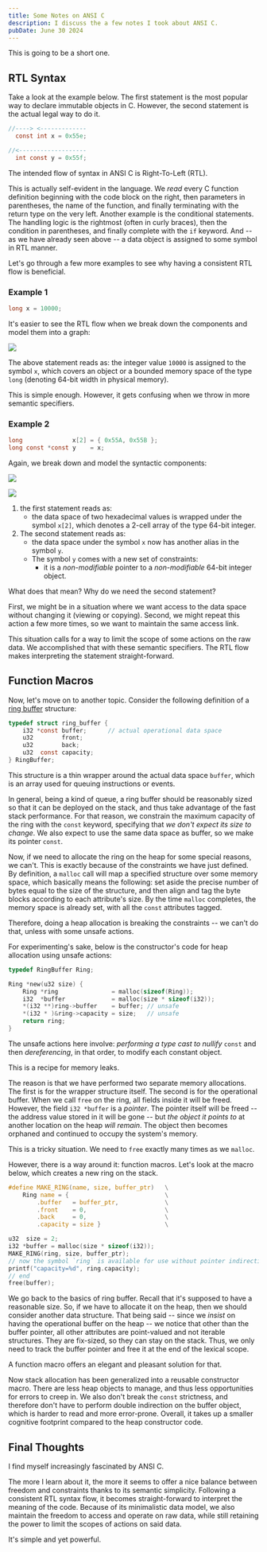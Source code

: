 ```yaml
---
title: Some Notes on ANSI C
description: I discuss the a few notes I took about ANSI C.
pubDate: June 30 2024
---
```



This is going to be a short one.

## RTL Syntax

Take a look at the example below. The first statement is the most popular way to declare immutable objects in C. However, the second statement is the actual legal way to do it.

```c
//----> <-------------
  const int x = 0x55e;

//<-------------------
  int const y = 0x55f;
```

The intended flow of syntax in ANSI C is Right-To-Left (RTL).

This is actually self-evident in the language. We *read* every C function definition beginning with the code block on the right, then parameters in parentheses, the name of the function, and finally terminating with the return type on the very left. Another example is the conditional statements. The handling logic is the rightmost (often in curly braces), then the condition in parentheses, and finally complete with the `if` keyword. And -- as we have already seen above -- a data object is assigned to some symbol in RTL manner.

Let's go through a few more examples to see why having a consistent RTL flow is beneficial.

### Example 1

```c
long x = 10000;
```

It's easier to see the RTL flow when we break down the components and model them into a graph:

![](https://mermaid.ink/svg/pako:eNqdkT2PwjAMhv9K5IWFcuUklhx0YrxbuBEz5IjbRspHlToS5eO_k4I4MdeTLduP_Pq9wDFoAglNVF0rdt_otWK1R1iPDdHzYGkzq4PnojdnksvF54rcV6e0Nr6R5aMU5WJVkptVyzLH-mNcrRAO6PvB_QU7FXd6R_HQ0VSQDb55Z40aRVEU1XUicPNPu4qnxpfWjK3EeCt6mIOj6JTR-cEX9EIgcEuOEGRONdUqWUZAf8ujKnH4HfwRJMdEc4ghNS3IWtk-V6nLN9PWqGyUe42QNhziz9PBh5G3O1oHmUs)

The above statement reads as: <HighLight>the integer value</HighLight> `10000` is assigned to <HighLight>the symbol</HighLight> `x`, which covers <HighLight>an object</HighLight> or a bounded memory space <HighLight>of the type</HighLight> `long` (denoting 64-bit width in physical memory).

This is simple enough. However, it gets confusing when we throw in more semantic specifiers.

### Example 2

```c
long              x[2] = { 0x55A, 0x55B };
long const *const y    = x;
```

Again, we break down and model the syntactic components:

![](https://mermaid.ink/svg/pako:eNqdkT1vgzAQhv_K6ZYskNJILG6C1Kpju7RjnMGND7DkD2RsKZTw32uIGmVmuk89uvfeEc9OEjJsvOha-PrgVoogjhz38wD6MGg6bGpnQ96rX2LP211J5qUTUirbsGIpodiWBZlNNUJxKcvXbAlvMO2fZkrF8cRtP5gfp9eSL8fd6ZEWho7WsrSzzSNrVgx5nlfXlcDDnXaFm8x_uQlbwXwrt5ihIW-EkundI7cAHENLhjiylEqqRdSBI7dTWhUxuO_BnpEFHylD72LTIquF7lMVu3QzvSuRbDP3LkkVnP-8Gbr4Ov0Bvcadug)

![](https://mermaid.ink/svg/pako:eNqtkjFvgzAQhf-KdUukKKQEKYubMHVMl3asO7j4AEv4jIyRSpP89xooFKkb6uY7333SvfeukFmFwKFwsi7Zy0WQkl6-CTj1H6zxXYXnTW7JR43-Qn7YJ0c0j7VUSlPB46Fk8f4Yo9mkn6eHfi0V8C6o6cyHrdaiuiUqs9T4w1rUsP0Hl_wbrraaPLq1vO2S5bsa14IqS8WS1TvJoihKbyuB55l2Y6Obk6sBm7LRlcmdofUjxazJ71wyyT60-jMFwQ4MOiO1Cgm8CmJMgC_RoAAengpz2VZegKB7GJWtt68dZcC9a3EHzrZFCTyXVROqtg7n4pOWIclm7qLS3rrnMeND1O_f5qj6xg)

1. the first statement reads as:
	- <HighLight>the data space</HighLight> of two hexadecimal values is wrapped under <HighLight>the symbol</HighLight> `x[2]`, which denotes a 2-cell array <HighLight>of the type 64-bit integer</HighLight>.
2. The second statement reads as:
	- the data space under the symbol `x` now has <HighLight>another alias in the symbol</HighLight> `y`.
	- The symbol `y` comes with a new set of constraints:
		- it is a *non-modifiable* pointer to a *non-modifiable* 64-bit integer object.

What does that mean? Why do we need the second statement?

First, we might be in a situation where we want access to the data space without changing it (viewing or copying). Second, we might repeat this action a few more times, so we want to maintain the same access link.

This situation calls for a way to limit the scope of some actions on the raw data. We accomplished that with these semantic specifiers. The RTL flow makes interpreting the statement straight-forward.

## Function Macros

Now, let's move on to another topic. Consider the following definition of a [ring buffer](https://en.wikipedia.org/wiki/Circular_buffer) structure:

```c
typedef struct ring_buffer {
	i32 *const buffer;      // actual operational data space
	u32        front;
	u32        back;
	u32  const capacity;
} RingBuffer;
```

This structure is a thin wrapper around the actual data space `buffer`, which is an array used for queuing instructions or events.

In general, being a kind of queue, a ring buffer should be reasonably sized so that it can be deployed on the stack, and thus take advantage of the fast stack performance. For that reason, we constrain the maximum capacity of the ring with the `const` keyword, specifying that *we don't expect its size to change*. We also expect to use the same data space as buffer, so we make its pointer `const`.

Now, if we need to allocate the ring on the heap for some special reasons, we can't. This is exactly because of the constraints we have just defined. By definition, a `malloc` call will map a specified structure over some memory space, which basically means the following: <HighLight>set aside the precise number of bytes</HighLight> equal to the size of the structure, and then <HighLight>align and tag the byte blocks</HighLight> according to each attribute's size. By the time `malloc` completes, the memory space is already set, with all the `const` attributes tagged.

Therefore, doing a heap allocation is breaking the constraints -- we can't do that, unless with some unsafe actions.
 
For experimenting's sake, below is the constructor's code for heap allocation using unsafe actions:
 
```c
typedef RingBuffer Ring;

Ring *new(u32 size) {
    Ring *ring               = malloc(sizeof(Ring));
    i32  *buffer             = malloc(size * sizeof(i32));
    *(i32 **)ring->buffer    = buffer; // unsafe
    *(i32 * )&ring->capacity = size;   // unsafe
    return ring;
}
```

The unsafe actions here involve: *performing a type cast to nullify* `const` and then *dereferencing*, in that order, to modify each constant object.

This is a recipe for memory leaks.

The reason is that we have performed two separate memory allocations. The first is for the wrapper structure itself. The second is for the operational buffer. When we call `free` on the ring, all fields inside it will be freed. However, the field `i32 *buffer` is a *pointer*. The pointer itself will be freed -- the address value stored in it will be gone -- but *the object it points to* at another location on the heap *will remain*. The object then becomes orphaned and continued to occupy the system's memory.

This is a tricky situation. We need to `free` exactly many times as we `malloc`.

However, there is a way around it: <HighLight>function macros</HighLight>. Let's look at the macro below, which creates a new ring on the stack.

```c
#define MAKE_RING(name, size, buffer_ptr)   \
    Ring name = {                           \
        .buffer   = buffer_ptr,             \
        .front    = 0,                      \
        .back     = 0,                      \
        .capacity = size }                  \

u32  size = 2;
i32 *buffer = malloc(size * sizeof(i32));
MAKE_RING(ring, size, buffer_ptr);
// now the symbol `ring` is available for use without pointer indirection.
printf("capacity=%d", ring.capacity);
// end
free(buffer);
```
We go back to the basics of ring buffer. Recall that it's supposed to have a reasonable size. So, if we have to allocate it on the heap, then we should consider another data structure. That being said -- since we *insist* on having the operational buffer on the heap -- we notice that other than the buffer pointer, all other attributes are point-valued and not iterable structures. They are fix-sized, so they can stay on the stack. Thus, we only need to track the buffer pointer and free it at the end of the lexical scope.

A function macro offers an elegant and pleasant solution for that.

Now stack allocation has been generalized into a reusable constructor macro. There are less heap objects to manage, and thus less opportunities for errors to creep in. We also don't break the `const` strictness, and therefore don't have to perform double indirection on the buffer object, which is harder to read and more error-prone. Overall, it takes up a smaller cognitive footprint compared to the heap constructor code.

## Final Thoughts

I find myself increasingly fascinated by ANSI C.

The more I learn about it, the more it seems to offer a nice balance between freedom and constraints thanks to its semantic simplicity. Following a consistent RTL syntax flow, it becomes straight-forward to interpret the meaning of the code. Because of its minimalistic data model, we also maintain the freedom to access and operate on raw data, while still retaining the power to limit the scopes of actions on said data.

It's simple and yet powerful.

